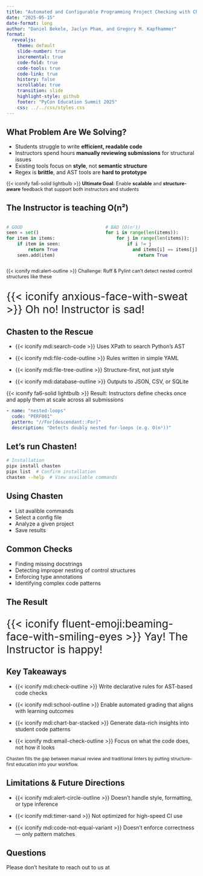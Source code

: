 ```yaml
---
title: "Automated and Configurable Programming Project Checking with Chasten" 
date: "2025-05-15"
date-format: long
author: "Daniel Bekele, Jaclyn Pham, and Gregory M. Kapfhammer"
format: 
  revealjs:
    theme: default
    slide-number: true
    incremental: true
    code-fold: true
    code-tools: true
    code-link: true
    history: false
    scrollable: true
    transition: slide
    highlight-style: github
    footer: "PyCon Education Summit 2025"
    css: ../../css/styles.css
---
```


## What Problem Are We Solving?

::: {.incremental}

- Students struggle to write **efficient, readable code**
- Instructors spend hours **manually reviewing submissions** for structural issues
- Existing tools focus on **style**, not **semantic structure**
- Regex is **brittle**, and AST tools are **hard to prototype**

:::

::: {.fragment .fade .boxed-content style="margin-top: -0.05em; font-size: 0.9em;"}

{{< iconify fa6-solid lightbulb >}} **Ultimate Goal**: Enable **scalable** and
**structure-aware** feedback that support both instructors and students

:::


## The Instructor is teaching O(n²)
::: {.columns}
::: {.column width="50%"}

```python
# GOOD
seen = set()
for item in items:
    if item in seen:
        return True
    seen.add(item)
```
:::

::: {.column width="50%"}

```python
# BAD (O(n²))
for i in range(len(items)):
    for j in range(len(items)):
        if i != j 
          and items[i] == items[j]:
            return True
```
:::

:::

::: {.fragment .fade .boxed-content style="font-size: 0.9em;"}
{{< iconify mdi:alert-outline >}} Challenge: Ruff & Pylint can’t detect nested control structures like these
:::

::: {.fragment .fade .boxed-content style="font-size: 2em;"}
{{< iconify anxious-face-with-sweat >}}
Oh no! Instructor is sad!
:::

## Chasten to the Rescue
::: {.incremental}

- {{< iconify mdi:search-code >}} Uses XPath to search Python's AST

- {{< iconify mdi:file-code-outline >}} Rules written in simple YAML

- {{< iconify mdi:file-tree-outline >}} Structure-first, not just style

- {{< iconify mdi:database-outline >}} Outputs to JSON, CSV, or SQLite

:::

::: {.fragment .fade .boxed-content style="font-size: 1em;"}
{{< iconify fa6-solid lightbulb >}} Result: Instructors define checks once and apply them at scale across all submissions
:::

:::fragment
```yaml
- name: "nested-loops"
  code: "PERF001"
  pattern: "//For[descendant::For]"
  description: "Detects doubly nested for-loops (e.g. O(n²))"
```
:::

## Let's run Chasten!
```bash
# Installation
pipx install chasten
pipx list  # Confirm installation
chasten --help  # View available commands
```

## Using Chasten
- List avalible commands 
- Select a config file
- Analyze a given project
- Save results

## Common Checks
- Finding missing docstrings
- Detecting improper nesting of control structures
- Enforcing type annotations
- Identifying complex code patterns

## The Result
::: {.fragment .fade .boxed-content style="font-size: 2em;"}
{{< iconify fluent-emoji:beaming-face-with-smiling-eyes >}}
Yay! The Instructor is happy!
:::

## Key Takeaways
::: {.incremental}

- {{< iconify mdi:check-outline >}} Write declarative rules for AST-based code checks

- {{< iconify mdi:school-outline >}} Enable automated grading that aligns with learning outcomes

- {{< iconify mdi:chart-bar-stacked >}} Generate data-rich insights into student code patterns

- {{< iconify mdi:email-check-outline >}} Focus on what the code does, not how it looks

:::

::: {.fragment .fade .boxed-content style="font-size: 0.85em;"}
Chasten fills the gap between manual review and traditional linters by putting structure-first education into your workflow.
:::

## Limitations & Future Directions
::: {.incremental}

- {{< iconify mdi:alert-circle-outline >}} Doesn’t handle style, formatting, or type inference

- {{< iconify mdi:timer-sand >}} Not optimized for high-speed CI use

- {{< iconify mdi:code-not-equal-variant >}} Doesn't enforce correctness — only pattern matches

:::


## Questions
Please don't hesitate to reach out to us at 

